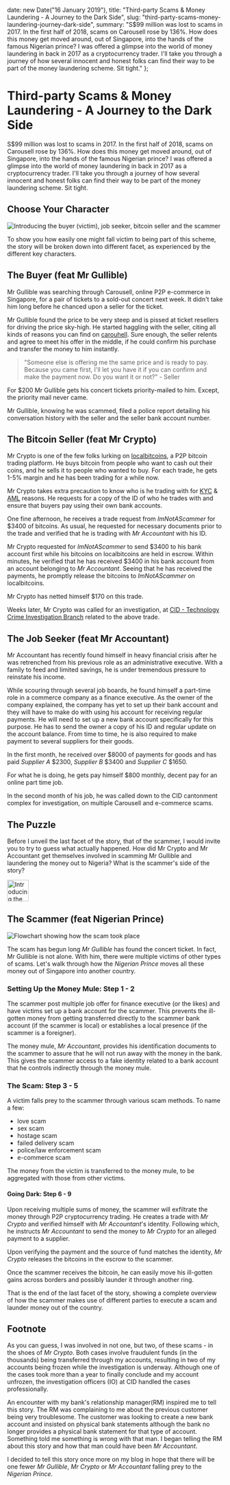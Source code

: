 

  date: new Date("16 January 2019"),
  title: "Third-party Scams & Money Laundering - A Journey to the Dark Side",
  slug: "third-party-scams-money-laundering-journey-dark-side",
  summary: "S$99 million was lost to scams in 2017. In the first half of 2018, scams on Carousell rose by 136%. How does this money get moved around, out of Singapore, into the hands of the famous Nigerian prince? I was offered a glimpse into the world of money laundering in back in 2017 as a cryptocurrency trader. I'll take you through a journey of how several innocent and honest folks can find their way to be part of the money laundering scheme. Sit tight."
};

Third-party Scams & Money Laundering - A Journey to the Dark Side
===

S$99 million was lost to scams in 2017. In the first half of 2018, scams on Carousell rose by 136%. How does this money get moved around, out of Singapore, into the hands of the famous Nigerian prince? I was offered a glimpse into the world of money laundering in back in 2017 as a cryptocurrency trader. I'll take you through a journey of how several innocent and honest folks can find their way to be part of the money laundering scheme. Sit tight.

## Choose Your Character

<Image
  src="/static/blog/2019/1/third-party-scam.png"
  alt="Introducing the buyer (victim), job seeker, bitcoin seller and the scammer"
/>

To show you how easily one might fall victim to being part of this scheme, the story will be broken down into different facet, as experienced by the different key characters. 

## The Buyer (feat Mr Gullible)

Mr Gullible was searching through Carousell, online P2P e-commerce in Singapore, for a pair of tickets to a sold-out concert next week. It didn't take him long before he chanced upon a seller for the ticket. 

Mr Gullible found the price to be very steep and is pissed at ticket resellers for driving the price sky-high. He started haggling with the seller, citing all kinds of reasons you can find on [carouhell](http://carouhell.tumblr.com/). Sure enough, the seller relents and agree to meet his offer in the middle, if he could confirm his purchase and transfer the money to him instantly. 

> "Someone else is offering me the same price and is ready to pay. Because you came first, I'll let you have it if you can confirm and make the payment now. Do you want it or not?" - Seller 

For $200 Mr Gullible gets his concert tickets priority-mailed to him. Except, the priority mail never came. 

Mr Gullible, knowing he was scammed, filed a police report detailing his conversation history with the seller and the seller bank account number.

## The Bitcoin Seller (feat Mr Crypto)

Mr Crypto is one of the few folks lurking on [localbitcoins](https://localbitcoins.com/), a P2P bitcoin trading platform. He buys bitcoin from people who want to cash out their coins, and he sells it to people who wanted to buy. For each trade, he gets 1-5% margin and he has been trading for a while now. 

Mr Crypto takes extra precaution to know who is he trading with for [KYC](https://en.wikipedia.org/wiki/Know_your_customer) & [AML](http://www.mas.gov.sg/Regulations-and-Financial-Stability/Anti-Money-Laundering-Countering-The-Financing-Of-Terrorism-And-Targeted-Financial-Sanctions/Anti-Money-Laundering-and-Countering-the-Financing-of-Terrorism.aspx) reasons. He requests for a copy of the ID of who he trades with and ensure that buyers pay using their own bank accounts. 

One fine afternoon, he receives a trade request from *ImNotAScammer* for $3400 of bitcoins. As usual, he requested for necessary documents prior to the trade and verified that he is trading with *Mr Accountant* with his ID.

Mr Crypto requested for *ImNotAScammer* to send $3400 to his bank account first while his bitcoins on localbitcoins are held in escrow. Within minutes, he verified that he has received $3400 in his bank account from an account belonging to *Mr Accountant*. Seeing that he has received the payments, he promptly release the bitcoins to *ImNotAScammer* on localbitcoins. 

Mr Crypto has netted himself $170 on this trade.

Weeks later, Mr Crypto was called for an investigation, at [CID - Technology Crime Investigation Branch](https://www.police.gov.sg/about-us/organisational-structure/specialist-staff-departments/criminal-investigation-department#content) related to the above trade.

## The Job Seeker (feat Mr Accountant)

Mr Accountant has recently found himself in heavy financial crisis after he was retrenched from his previous role as an administrative executive. With a family to feed and limited savings, he is under tremendous pressure to reinstate his income. 

While scouring through several job boards, he found himself a part-time role in a commerce company as a finance executive. As the owner of the company explained, the company has yet to set up their bank account and they will have to make do with using his account for receiving regular payments. He will need to set up a new bank account specifically for this purpose. He has to send the owner a copy of his ID and regular update on the account balance. From time to time, he is also required to make payment to several suppliers for their goods. 

In the first month, he received over $8000 of payments for goods and has paid *Supplier A* $2300, *Supplier B* $3400 and *Supplier C* $1650.   

For what he is doing, he gets pay himself $800 monthly, decent pay for an online part time job. 

In the second month of his job, he was called down to the CID cantonment complex for investigation, on multiple Carousell and e-commerce scams. 

## The Puzzle

Before I unveil the last facet of the story, that of the scammer, I would invite you to try to guess what actually happened. How did Mr Crypto and Mr Accountant get themselves involved in scamming Mr Gullible and laundering the money out to Nigeria? What is the scammer's side of the story?

<Image
  src="https://i.pinimg.com/736x/44/5d/c1/445dc15d55efa0b55b9f8f4f8675205c--fun-group-technology-humor.jpg"
  alt="Introducing the buyer (victim), job seeker, bitcoin seller and the scammer"
  width="50"
  cite="mr_syr"
  citeSrc="https://www.instagram.com/p/_vUBXMR2jH/"
/>

## The Scammer (feat Nigerian Prince)

<Image
  src="/static/blog/2019/1/third-party-scam-flow.png"
  alt="Flowchart showing how the scam took place"
/>

The scam has begun long *Mr Gullible* has found the concert ticket. In fact, Mr Gullible is not alone. With him, there were multiple victims of other types of scams. Let's walk through how the *Nigerian Prince* moves all these money out of Singapore into another country. 

### Setting Up the Money Mule: Step 1 - 2

The scammer post multiple job offer for finance executive (or the likes) and have victims set up a bank account for the scammer. This prevents the ill-gotten money from getting transferred directly to the scammer bank account (if the scammer is local) or establishes a local presence (if the scammer is a foreigner). 

The money mule, *Mr Accountant*, provides his identification documents to the scammer to assure that he will not run away with the money in the bank. This gives the scammer access to a fake identity related to a bank account that he controls indirectly through the money mule.

### The Scam: Step 3 - 5

A victim falls prey to the scammer through various scam methods. To name a few:

- love scam
- sex scam
- hostage scam
- failed delivery scam
- police/law enforcement scam
- e-commerce scam

The money from the victim is transferred to the money mule, to be aggregated with those from other victims.

#### Going Dark: Step 6 - 9

Upon receiving multiple sums of money, the scammer will exfiltrate the money through P2P cryptocurrency trading. He creates a trade with *Mr Crypto* and verified himself with *Mr Accountant*'s identity. Following which, he instructs *Mr Accountant* to send the money to *Mr Crypto* for an alleged payment to a supplier.

Upon verifying the payment and the source of fund matches the identity, *Mr Crypto* releases the bitcoins in the escrow to the scammer. 

Once the scammer receives the bitcoin, he can easily move his ill-gotten gains across borders and possibly launder it through another ring.

That is the end of the last facet of the story, showing a complete overview of how the scammer makes use of different parties to execute a scam and launder money out of the country.

## Footnote

As you can guess, I was involved in not one, but two, of these scams - in the shoes of *Mr Crypto*. Both cases involve fraudulent funds (in the thousands) being transferred through my accounts, resulting in two of my accounts being frozen while the investigation is underway. Although one of the cases took more than a year to finally conclude and my account unfrozen, the investigation officers (IO) at CID handled the cases professionally.

An encounter with my bank's relationship manager(RM) inspired me to tell this story. The RM was complaining to me about the previous customer being very troublesome. The customer was looking to create a new bank account and insisted on physical bank statements although the bank no longer provides a physical bank statement for that type of account. Something told me something is wrong with that man. I began telling the RM about this story and how that man could have been *Mr Accountant*. 

I decided to tell this story once more on my blog in hope that there will be one fewer *Mr Gullible*, *Mr Crypto* or *Mr Accountant* falling prey to the *Nigerian Prince*.
